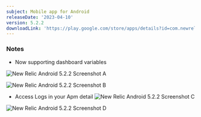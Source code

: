 ```yaml
---
subject: Mobile app for Android
releaseDate: '2023-04-10'
version: 5.2.2
downloadLink: 'https://play.google.com/store/apps/details?id=com.newrelic.rpm'
---
```


### Notes

* Now supporting dashboard variables

<img
  title="New Relic Android 5.2.2 Screenshot A"
  alt="New Relic Android 5.2.2 Screenshot A"
  src="/images/new-relic-android-5220-a.webp;"
/>

<img
  title="New Relic Android 5.2.2 Screenshot B"
  alt="New Relic Android 5.2.2 Screenshot B"
  src="/images/new-relic-android-5220-b.webp;"
/>

* Access Logs in your Apm detail
  <img
    title="New Relic Android 5.2.2 Screenshot C"
    alt="New Relic Android 5.2.2 Screenshot C"
    src="/images/new-relic-android-5220-c.webp;"
  />

<img
  title="New Relic Android 5.2.2 Screenshot D"
  alt="New Relic Android 5.2.2 Screenshot D"
  src="/images/new-relic-android-5220-d.webp;"
/>
